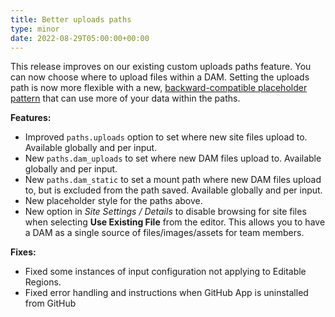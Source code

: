 ```yaml
---
title: Better uploads paths
type: minor
date: 2022-08-29T05:00:00+00:00
---
```

This release improves on our existing custom uploads paths feature. You can now choose where to upload files within a DAM. Setting the uploads path is now more flexible with a new, [backward-compatible placeholder pattern](/documentation/developer-articles/adjusting-the-uploads-path/) that can use more of your data within the paths.

**Features:**

* Improved `paths.uploads` option to set where new site files upload to. Available globally and per input.
* New `paths.dam_uploads` to set where new DAM files upload to. Available globally and per input.
* New `paths.dam_static` to set a mount path where new DAM files upload to, but is excluded from the path saved. Available globally and per input.
* New placeholder style for the paths above.
* New option in *Site Settings / Details* to disable browsing for site files when selecting **Use Existing File** from the editor. This allows you to have a DAM as a single source of files/images/assets for team members.

**Fixes:**

* Fixed some instances of input configuration not applying to Editable Regions.
* Fixed error handling and instructions when GitHub App is uninstalled from GitHub